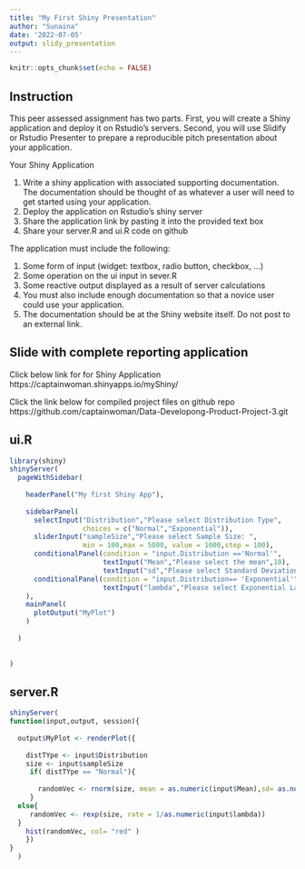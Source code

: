 ---
title: "My First Shiny Presentation"
author: "Sunaina"
date: '2022-07-05'
output: slidy_presentation
---

```{r setup, include=FALSE}
knitr::opts_chunk$set(echo = FALSE)
```

## Instruction

This peer assessed assignment has two parts. First, you will create a Shiny application and deploy it on Rstudio's servers. Second, you will use Slidify or Rstudio Presenter to prepare a reproducible pitch presentation about your application.

Your Shiny Application

1. Write a shiny application with associated supporting documentation. The documentation should be thought of as whatever a user will need to get started using your application.
2. Deploy the application on Rstudio's shiny server
3. Share the application link by pasting it into the provided text box
4. Share your server.R and ui.R code on github

The application must include the following:

1. Some form of input (widget: textbox, radio button, checkbox, ...)
2. Some operation on the ui input in sever.R
3. Some reactive output displayed as a result of server calculations
4. You must also include enough documentation so that a novice user could use your application.
5. The documentation should be at the Shiny website itself. Do not post to an external link.

## Slide with complete reporting application

Click below link for for Shiny Application
https://captainwoman.shinyapps.io/myShiny/

Click the link below for compiled project files on github repo
https://github.com/captainwoman/Data-Developong-Product-Project-3.git


## ui.R
```{r echo=TRUE}
library(shiny)
shinyServer(
  pageWithSidebar(
  
    headerPanel("My first Shiny App"),
  
    sidebarPanel(
      selectInput("Distribution","Please select Distribution Type",
                  choices = c("Normal","Exponential")),
      sliderInput("sampleSize","Please select Sample Size: ",
                  min = 100,max = 5000, value = 1000,step = 100),
      conditionalPanel(condition = "input.Distribution =='Normal'",
                       textInput("Mean","Please select the mean",10),
                       textInput("sd","Please select Standard Deviation",3)),
      conditionalPanel(condition = "input.Distribution== 'Exponential'",
                       textInput("lambda","Please select Exponential Lambda:",1))
    ),
    mainPanel(
      plotOutput("MyPlot")
    )
          
  )   
      
      
)
```

## server.R

```{r,echo=TRUE}
shinyServer(
function(input,output, session){
  
  output$MyPlot <- renderPlot({
    
    distTYpe <- input$Distribution
    size <- input$sampleSize
     if( distTYpe == "Normal"){
       
       randomVec <- rnorm(size, mean = as.numeric(input$Mean),sd= as.numeric(input$sd))
     }
  else{
     randomVec <- rexp(size, rate = 1/as.numeric(input$lambda))
  }
    hist(randomVec, col= "red" )
    })
}
  )
```







